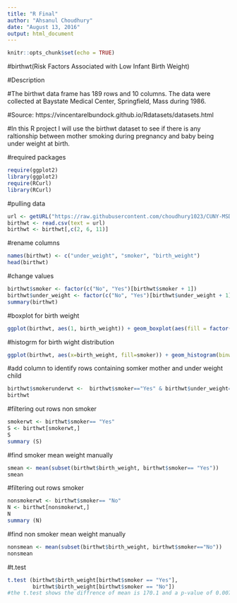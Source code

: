 ---
title: "R Final"
author: "Ahsanul Choudhury"
date: "August 13, 2016"
output: html_document
---

```{r setup, include=FALSE}
knitr::opts_chunk$set(echo = TRUE)
```

#birthwt(Risk Factors Associated with Low Infant Birth Weight)

#Description

#The birthwt data frame has 189 rows and 10 columns. The data were collected at Baystate Medical Center, Springfield, Mass during 1986.

#Source: https://vincentarelbundock.github.io/Rdatasets/datasets.html

#In this R project I will use the birthwt dataset to see if there is any raltionship between mother smoking during pregnancy and baby being under weight at birth.

#required packages
```{r packages, include=TRUE}
require(ggplot2)
library(ggplot2)
require(RCurl)
library(RCurl)
```

#pulling data
```{r data, include=TRUE}
url <- getURL("https://raw.githubusercontent.com/choudhury1023/CUNY-MSDA-Bridge-Workshop-R/master/birthwt.csv")
birthwt <- read.csv(text = url)
birthwt <- birthwt[,c(2, 6, 11)]
```

#rename columns
```{r rename, include=TRUE}
names(birthwt) <- c("under_weight", "smoker", "birth_weight")
head(birthwt)
```

#change values
```{r values, include=TRUE}
birthwt$smoker <- factor(c("No", "Yes")[birthwt$smoker + 1])
birthwt$under_weight <- factor(c("No", "Yes")[birthwt$under_weight + 1])
summary(birthwt)
```

#boxplot for birth weight
```{r boxbw, include=TRUE}
ggplot(birthwt, aes(1, birth_weight)) + geom_boxplot(aes(fill = factor(smoker)))
```

#histogrm for birth wight distribution
```{r histbw, include=TRUE}
ggplot(birthwt, aes(x=birth_weight, fill=smoker)) + geom_histogram(binwidth=100)
```

#add column to identify rows containing somker mother and under weight child
```{r addcolumn, include=TRUE}
birthwt$smokerunderwt <-  birthwt$smoker=="Yes" & birthwt$under_weight=="Yes"
birthwt
```

#filtering out rows non smoker
```{r smoker, include=TRUE}
smokerwt <- birthwt$smoker== "Yes"
S <- birthwt[smokerwt,]
S
summary (S)
```

#find smoker mean weight manually
```{r smean, include=TRUE}
smean <- mean(subset(birthwt$birth_weight, birthwt$smoker== "Yes"))
smean
```
#filtering out rows smoker
```{r nonsmoker, include=TRUE}
nonsmokerwt <- birthwt$smoker== "No" 
N <- birthwt[nonsmokerwt,]
N
summary (N)
```

#find non smoker mean weight manually
```{r nonsmean, include=TRUE}
nonsmean <- mean(subset(birthwt$birth_weight, birthwt$smoker=="No"))
nonsmean
```

#t.test
```{r ttest, include=TRUE}
t.test (birthwt$birth_weight[birthwt$smoker == "Yes"], 
        birthwt$birth_weight[birthwt$smoker == "No"])
#the t.test shows the diffrence of mean is 170.1 and a p-value of 0.007003 which is lowr than 0.05, we will reject null hypothesis and take alternative hypothesis. In conclusion we can say there is a relationshipe between mother smoking during pregnancy and baby being under weight at birth.
```

